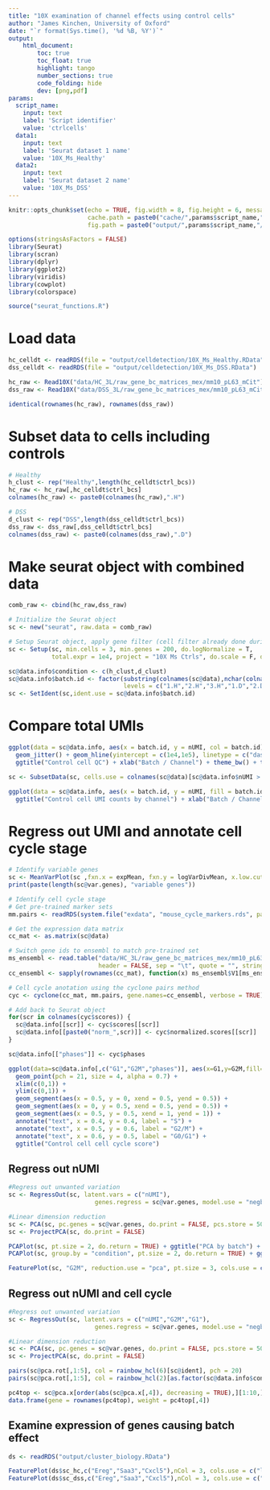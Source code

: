 ```yaml
---
title: "10X examination of channel effects using control cells"
author: "James Kinchen, University of Oxford"
date: "`r format(Sys.time(), '%d %B, %Y')`"
output: 
    html_document:
        toc: true
        toc_float: true
        highlight: tango
        number_sections: true
        code_folding: hide
        dev: [png,pdf]
params:
  script_name:
    input: text
    label: 'Script identifier'
    value: 'ctrlcells'
  data1:
    input: text
    label: 'Seurat dataset 1 name'
    value: '10X_Ms_Healthy'
  data2:
    input: text
    label: 'Seurat dataset 2 name'
    value: '10X_Ms_DSS'
---
```


```r

knitr::opts_chunk$set(echo = TRUE, fig.width = 8, fig.height = 6, message = FALSE, warning = FALSE, cache = TRUE, 
                      cache.path = paste0("cache/",params$script_name,"/"),
                      fig.path = paste0("output/",params$script_name,"/"))

```

```r

options(stringsAsFactors = FALSE)
library(Seurat)
library(scran)
library(dplyr)
library(ggplot2)
library(viridis)
library(cowplot)
library(colorspace)

source("seurat_functions.R")

```

# Load data

```r

hc_celldt <- readRDS(file = "output/celldetection/10X_Ms_Healthy.RData")
dss_celldt <- readRDS(file = "output/celldetection/10X_Ms_DSS.RData")

hc_raw <- Read10X("data/HC_3L/raw_gene_bc_matrices_mex/mm10_pL63_mCit")
dss_raw <- Read10X("data/DSS_3L/raw_gene_bc_matrices_mex/mm10_pL63_mCit")

identical(rownames(hc_raw), rownames(dss_raw))

```

# Subset data to cells including controls

```r

# Healthy
h_clust <- rep("Healthy",length(hc_celldt$ctrl_bcs))
hc_raw <- hc_raw[,hc_celldt$ctrl_bcs]
colnames(hc_raw) <- paste0(colnames(hc_raw),".H")

# DSS
d_clust <- rep("DSS",length(dss_celldt$ctrl_bcs))
dss_raw <- dss_raw[,dss_celldt$ctrl_bcs]
colnames(dss_raw) <- paste0(colnames(dss_raw),".D")

```

# Make seurat object with combined data

```r

comb_raw <- cbind(hc_raw,dss_raw)

# Initialize the Seurat object
sc <- new("seurat", raw.data = comb_raw)

# Setup Seurat object, apply gene filter (cell filter already done during cell detection)
sc <- Setup(sc, min.cells = 3, min.genes = 200, do.logNormalize = T, 
            total.expr = 1e4, project = "10X Ms Ctrls", do.scale = F, do.center = F)

sc@data.info$condition <- c(h_clust,d_clust)
sc@data.info$batch.id <- factor(substring(colnames(sc@data),nchar(colnames(sc@data))-2,nchar(colnames(sc@data))),
                                levels = c("1.H","2.H","3.H","1.D","2.D","3.D"))
sc <- SetIdent(sc,ident.use = sc@data.info$batch.id)

```

# Compare total UMIs

```r

ggplot(data = sc@data.info, aes(x = batch.id, y = nUMI, col = batch.id)) + 
  geom_jitter() + geom_hline(yintercept = c(1e4,1e5), linetype = c("dashed","dotted")) +
  ggtitle("Control cell QC") + xlab("Batch / Channel") + theme_bw() + theme(legend.position = "none")

sc <- SubsetData(sc, cells.use = colnames(sc@data)[sc@data.info$nUMI > 1e4 & sc@data.info$nUMI < 1e5])

ggplot(data = sc@data.info, aes(x = batch.id, y = nUMI, fill = batch.id)) + geom_boxplot(alpha = 0.7) + 
  ggtitle("Control cell UMI counts by channel") + xlab("Batch / Channel") + theme_bw() + theme(legend.position = "none")

```

# Regress out UMI and annotate cell cycle stage

```r

# Identify variable genes
sc <- MeanVarPlot(sc ,fxn.x = expMean, fxn.y = logVarDivMean, x.low.cutoff = 0.0125, x.high.cutoff = 4, y.cutoff = 0.5, do.contour = F)
print(paste(length(sc@var.genes), "variable genes"))

# Identify cell cycle stage
# Get pre-trained marker sets
mm.pairs <- readRDS(system.file("exdata", "mouse_cycle_markers.rds", package="scran"))

# Get the expression data matrix
cc_mat <- as.matrix(sc@data)

# Switch gene ids to ensembl to match pre-trained set
ms_ensembl <- read.table("data/HC_3L/raw_gene_bc_matrices_mex/mm10_pL63_mCit/genes.tsv",
                         header = FALSE, sep = "\t", quote = "", stringsAsFactors = FALSE)
cc_ensembl <- sapply(rownames(cc_mat), function(x) ms_ensembl$V1[ms_ensembl$V2==x][1])

# Cell cycle anotation using the cyclone pairs method
cyc <- cyclone(cc_mat, mm.pairs, gene.names=cc_ensembl, verbose = TRUE)

# Add back to Seurat object
for(scr in colnames(cyc$scores)) {
  sc@data.info[[scr]] <- cyc$scores[[scr]]
  sc@data.info[[paste0("norm_",scr)]] <- cyc$normalized.scores[[scr]]
}

sc@data.info[["phases"]] <- cyc$phases

ggplot(data=sc@data.info[,c("G1","G2M","phases")], aes(x=G1,y=G2M,fill=phases)) + 
  geom_point(pch = 21, size = 4, alpha = 0.7) +
  xlim(c(0,1)) +
  ylim(c(0,1)) +
  geom_segment(aes(x = 0.5, y = 0, xend = 0.5, yend = 0.5)) +
  geom_segment(aes(x = 0, y = 0.5, xend = 0.5, yend = 0.5)) +
  geom_segment(aes(x = 0.5, y = 0.5, xend = 1, yend = 1)) +
  annotate("text", x = 0.4, y = 0.4, label = "S") +
  annotate("text", x = 0.5, y = 0.6, label = "G2/M") +
  annotate("text", x = 0.6, y = 0.5, label = "G0/G1") +
  ggtitle("Control cell cell cycle score")

```

## Regress out nUMI

```r

#Regress out unwanted variation
sc <- RegressOut(sc, latent.vars = c("nUMI"), 
                        genes.regress = sc@var.genes, model.use = "negbinom")

#Linear dimension reduction
sc <- PCA(sc, pc.genes = sc@var.genes, do.print = FALSE, pcs.store = 50)
sc <- ProjectPCA(sc, do.print = FALSE)

PCAPlot(sc, pt.size = 2, do.return = TRUE) + ggtitle("PCA by batch") + theme_bw() + theme(legend.title = element_blank())
PCAPlot(sc, group.by = "condition", pt.size = 2, do.return = TRUE) + ggtitle("PCA by condition") + theme_bw() + theme(legend.title = element_blank())

```

```r

FeaturePlot(sc, "G2M", reduction.use = "pca", pt.size = 3, cols.use = c("lightgrey","blue"))

```

## Regress out nUMI and cell cycle

```r

#Regress out unwanted variation
sc <- RegressOut(sc, latent.vars = c("nUMI","G2M","G1"), 
                        genes.regress = sc@var.genes, model.use = "negbinom")

#Linear dimension reduction
sc <- PCA(sc, pc.genes = sc@var.genes, do.print = FALSE, pcs.store = 50)
sc <- ProjectPCA(sc, do.print = FALSE)

pairs(sc@pca.rot[,1:5], col = rainbow_hcl(6)[sc@ident], pch = 20)
pairs(sc@pca.rot[,1:5], col = rainbow_hcl(2)[as.factor(sc@data.info$condition)], pch = 20)

pc4top <- sc@pca.x[order(abs(sc@pca.x[,4]), decreasing = TRUE),][1:10,]
data.frame(gene = rownames(pc4top), weight = pc4top[,4])

```

## Examine expression of genes causing batch effect

```r

ds <- readRDS("output/cluster_biology.RData")

FeaturePlot(ds$sc_hc,c("Ereg","Saa3","Cxcl5"),nCol = 3, cols.use = c("lightgrey","blue"), no.axes = TRUE)
FeaturePlot(ds$sc_dss,c("Ereg","Saa3","Cxcl5"),nCol = 3, cols.use = c("lightgrey","blue"), no.axes = TRUE)

```

